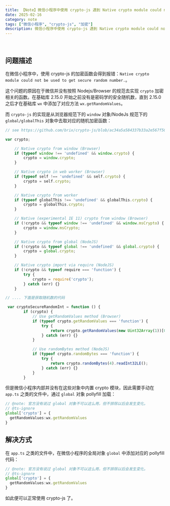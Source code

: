 ```yaml
---
title: 【Note】微信小程序中使用 crypto-js 遇到 Native crypto module could not be used to get secure random number 的解决方案
date: 2025-02-16
category: note
tags: ["微信小程序", "crypto-js", "加密"]
description: 微信小程序中使用 crypto-js 遇到 Native crypto module could not be used to get secure random number 的解决方案
---
```


<UpdatedSpan text="[2025-02-21 updated] 删去了误打的冗余字词。" />
<br/>

## 问题描述

在微信小程序中，使用 crypto-js 的加密函数会得到报错：`Native crypto module could not be used to get secure random number.`。

这个问题的原因在于微信并没有按照 Nodejs/Browser 的规范去实现 `crypto` 加密相关的函数。在基础库 2.15.0 开始之前没有是密码学的安全随机数，直到 2.15.0 之后才在基础库  `wx` 中添加了对应方法 `wx.getRandomValues`。

而 `crypto-js` 的实现是从浏览器规范下的 `window` 对象/NodeJs 规范下的 `global/globalThis` 对象中去取对应的随机加密函数：

```javascript
// see https://github.com/brix/crypto-js/blob/ac34a5a584337b33a2e567f50d96819a96ac44bf/src/core.js#L47    

var crypto;

    // Native crypto from window (Browser)
    if (typeof window !== 'undefined' && window.crypto) {
        crypto = window.crypto;
    }

    // Native crypto in web worker (Browser)
    if (typeof self !== 'undefined' && self.crypto) {
        crypto = self.crypto;
    }

    // Native crypto from worker
    if (typeof globalThis !== 'undefined' && globalThis.crypto) {
        crypto = globalThis.crypto;
    }

    // Native (experimental IE 11) crypto from window (Browser)
    if (!crypto && typeof window !== 'undefined' && window.msCrypto) {
        crypto = window.msCrypto;
    }

    // Native crypto from global (NodeJS)
    if (!crypto && typeof global !== 'undefined' && global.crypto) {
        crypto = global.crypto;
    }

    // Native crypto import via require (NodeJS)
    if (!crypto && typeof require === 'function') {
        try {
            crypto = require('crypto');
        } catch (err) {}
    }

// .... 下面是获取随机数的代码

 var cryptoSecureRandomInt = function () {
        if (crypto) {
            // Use getRandomValues method (Browser)
            if (typeof crypto.getRandomValues === 'function') {
                try {
                    return crypto.getRandomValues(new Uint32Array(1))[0];
                } catch (err) {}
            }

            // Use randomBytes method (NodeJS)
            if (typeof crypto.randomBytes === 'function') {
                try {
                    return crypto.randomBytes(4).readInt32LE();
                } catch (err) {}
            }
        }
```

 

但是微信小程序内部并没有在这些对象中内置 crypto 模块，因此需要手动在 `app.ts` 之类的文件中，通过 `global` 对象 pollyfill 加载：

```typescript
// @note: 官方没有说过 global 对象不可以这么用，但不排除以后会发生变化。
// @ts-ignore
global['crypto'] = {
  getRandomValues:wx.getRandomValues
}
```

## 解决方式

在 `app.ts` 之类的文件中，在微信小程序的全局对象 `global` 中添加对应的 pollyfill 代码：

```typescript
// @note: 官方没有说过 global 对象不可以这么用，但不排除以后会发生变化。
// @ts-ignore
global['crypto'] = {
  getRandomValues:wx.getRandomValues
}
```

如此便可以正常使用 crypto-js 了。